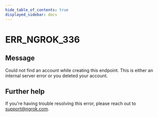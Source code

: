 ```yaml
---
hide_table_of_contents: true
displayed_sidebar: docs
---
```



# ERR_NGROK_336

## Message

Could not find an account while creating this endpoint. This is either an internal server error or you deleted your account.

<ErrorDetails error="err_ngrok_336" />

## Further help

If you're having trouble resolving this error, please reach out to [support@ngrok.com](mailto:support@ngrok.com?subject=Help%20with%20ERR_NGROK_336).
